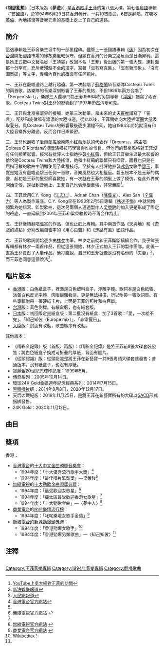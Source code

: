 {{Album infobox | <!-- See Wikipedia:WikiProject_Albums -->
|  Name        = 胡思亂想
|  Type        = [[專輯|專輯]]
|  Artist      = [[王菲|王菲]]
|  Cover       = 王菲 胡思亂想.jpg
|  Released    = 1994年6月29日
|  Recorded    = 
|  Genre       = [[粵語流行音樂|粵語流行音樂]]、[[Trip_hop|Trip hop]]、[[摇滚乐|摇滚乐]]
|  Length      = 
|  Label       = [[新藝寶|新藝寶]]
|  Number      =
|  Producer    = [[梁榮駿|Alvin Leong]]、[[梁飛翔|Stanley Leung]]（聯合監製）
|  Last album  = [[Faye_Disc|Faye Disc]] <br />(1994年)
|  This album  = 胡思亂想 <br />(1994年)
|  Next album  = [[天空_(王靖雯專輯)|天空]] <br />(1994年)
}}

《'''胡思亂想'''》（日本版為《'''夢遊'''》）是[[香港|香港]][[歌手|歌手]][[王菲|王菲]]的第八張大碟、第七張[[粵語|粵語]]專輯（1首[[國語|國語]]），於1994年6月29日在[[香港|香港]]發行。一共10首歌曲，6首是翻唱。在吸收[[英倫|英倫]]、內地搖滾等音樂元素的基礎上走上了自己的道路。

==簡介==
這張專輯是王菲音樂生涯中的一部里程碑。儘管上一張國語專輯《[[迷|迷]]》因為初次在[[台灣|台灣]]開拓國語市場的緣故樂風較保守，但她在香港的音樂之路反而是日漸犀利。這是她正式把中文藝名從「王靖雯」改回本名「王菲」後出版的第一張大碟，連封面都十分罕有，充斥著殘缺不全的漢字，寫著「沒有寫真集」、「沒有新形象」、「沒有圖案碟」等文字，專輯內頁也的確沒有任何照片。

一、王菲在翻唱道路上越行越遠。第一次翻唱了[[蘇格蘭|蘇格蘭]]仙音樂隊Cocteau Twins的兩首歌。該樂隊的音樂深刻影響了王菲的風格，不但1996年兩方合唱了「Serpentskirt」，樂隊三人還專門為王菲1996年的另類專輯《[[浮躁|浮躁]]》譜寫了兩首歌。Cocteau Twins對王菲的影響到了1997年仍然清晰可見。

二、王菲與北京搖滾界的接觸，她第三次動筆，和未來的丈夫[[竇唯|竇唯]]譜寫了「誓言」，配器和旋律都有濃濃的大陸味道。從此以後，王菲開始向大陸搖滾圈大量汲取養分。與Cocteau Twins的影響最後逐步消褪不同，她自1994年開始就沒有和大陸音樂界分離過，反而合作日漸緊密。

三、王菲也翻唱了[[愛爾蘭|愛爾蘭]][[搖滾|搖滾]]樂隊[[小红莓乐队|小红莓乐队]]的代表作「Dreams」，將主唱Dolores O'Riordan的[[咽音|咽音]]演唱技巧學習得惟妙惟肖。但他們的音樂風格對王菲沒有任何顯著影響。經常有批評人士指她抄襲[[小红莓乐队|小紅莓]]，但給王菲音樂生涯最大影響的恰恰是Cocteau Twins和大陸搖滾，她和小紅莓的聯繫只有咽音，而且也只是在屈指可數的歌曲中明顯使用了此種技巧。至於有人批評她抄襲[[冰島|冰島]]女歌手[[碧玉|碧玉]]，事實是她沒有翻唱過碧玉任何一首歌，音樂風格也大相徑庭。碧玉根本不是王菲的偶像，起初是王菲的髮型師喜歡她，有一次就在王菲的頭髮上做了模仿，從此外界就開始歪傳，還扯到音樂上，王菲自己也表示很牽強，非常無聊<ref>[http://www.youtube.com/watch?v=tUM4C060_7s YouTube上吳大維對王菲的訪問]</ref>。

四、王菲啟用C.Y. Kong（[[江志仁|江志仁]]）、Adrian Chan（[[陳偉文|陳偉文]]）、Alex San（[[辛偉力|辛偉力]]）等人為製作班底。C.Y. Kong早在1993年2月5日專輯《[[執迷不悔|執迷不悔]]》中就開始頻繁為她譜寫、監製歌曲，這次另兩個人通過製作人[[梁榮駿|梁榮駿]]的加入更是形成了固定的班底，一直延續到2001年王菲和梁榮駿暫時不再合作為止。

五、王菲继續翻唱[[張宇|張宇]]的作品，但也止於此專輯。其中兩首作品《天與地》和《遊戲的終點》分别改編自張宇的《用心良苦》和《走路有風》國語作品。

六、王菲的歌詞開始逐步由[[林夕|林夕]]主筆。林夕之前就和王菲斷斷續續合作，幾乎每張專輯都有林夕一兩首作品，但從這張開始，林夕正式加入王菲的製作團隊。此後一直為王菲貢獻了大量作品。他打趣說，自己和王菲就像是沒有名份的「夫妻」<ref>[http://ent.sina.com.cn/x/2007-01-23/10201421911.html 新浪娛樂報道]</ref>，而王菲也同意這個說法<ref>[http://www.people.com.cn/GB/yule/1082/2670850.html 人民網報道]</ref>。

== 唱片版本 ==
*[[香港|香港]]版：白色紙盒子，裡面是白色塑料盒子，浮雕字體。歌詞本是白色紙張、淡黃白色反光字體，肉眼很難看清，更是無法掃描，所以附帶一張歌詞頁。有些專輯附帶一張硬紙卡片，上面是王菲的照片和曲目單。
*[[台灣|台灣]]版：黃色側標。有紙盒版，也有紙套版。
*[[日本|日本]]版：初回限定是紙盒版；第二批沒有紙盒，加了3首歌：「愛，一次給不完」、「知己知彼（Europe mix）」、「非常夏日」。
*[[大陸|大陸]]版：封面有改動，歌曲順序有改動。
其他版本：
*《精彩全記錄》版（首版、再版）：《精彩全記錄》是將王菲前8張大碟套裝發售；將白色紙盒子換成可折疊的厚紙，背面有圖片。
*《從頭認識》版：從頭認識是將王菲在新藝寶一共9張粵語大碟套裝發售；普通版本，沒有紙盒子，也沒有厚紙。
*寶麗金20世紀光輝印記版：1999年5月。
*傳奇系列：2005年10月14日。
*環球24K Gold金碟週年紀念經典系列：2014年7月15日。
*[[黑膠唱片|黑膠唱片]]版：2014年8月8日，2020年12月17日。
*天后の戰紀版：2019年11月25日，是將王菲在新藝寶所有的大碟以[[SACD|SACD]]形式捆綁發售。
*24K Gold：2020年11月12日。

== 曲目 ==
{{Tracklist
| headline = 
| music_credits = yes
| lyrics_credits = yes
| arranger_credits = yes 
| longnote_column = yes 
| extra_column =

| title1 = 胡思亂想
| note1 = 
| music1 = Elizabeth Fraser、Robin Guthrie、Simon Raymonde
| lyrics1 = [[林夕|林夕]]
| arranger1 = Adrian Chan
| longnote1 = 改編自[[Cocteau_Twins|Cocteau Twins]]的〈Bluebeard〉
| extra1 = 
| length1 =

| title2 = 誓言
| note2 = 國語
| music2 = [[窦唯|窦唯]]、王菲
| lyrics2 = 王菲
| arranger2 = 窦唯
| longnote2 = 第二主打
| extra2 = 
| length2 = 

| title3 = 天與地
| note3 = 电影《昨夜长风》粤语主题曲
| music3 = [[张宇|张宇]]
| lyrics3 = [[林振强|林振强]]
| arranger3 = Alex San
| longnote3 = 改編自张宇的〈用心良苦〉
| extra3 = 
| length3 = 

| title4 = 夢中人
| note4 = 电影《[[重庆森林|重庆森林]]》主题曲
| music4 = Dolores O'Riordan、Noel Hogan
| lyrics4 = [[周礼茂|周礼茂]]
| arranger4 = Adrian Chan
| longnote4 = 第三主打<br>改編自[[The_Cranberries|The Cranberries]]的〈Dreams〉<br>国语版为《挣脱》，收录于《[[天空_(王靖雯專輯)|天空]]》
| extra4 = 
| length4 = 

| title5 = 知己知彼
| note5 = 
| music5 = Elizabeth Fraser、Robin Guthrie、Simon Raymonde
| lyrics5 = 林夕
| arranger5 = Adrian Chan
| longnote5 = 第一主打<br>改編自Cocteau Twins的〈Know Who You Are at Every Age〉
| extra5 = 
| length5 = 

| title6 = 純情
| note6 = 
| music6 = C.Y. Kong
| lyrics6 = 林夕
| arranger6 = C.Y. Kong
| longnote6 = 
| extra6 = 
| length6 = 

| title7 = 遊戲的終點
| note7 = 
| music7 = 張宇
| lyrics7 = [[潘源良|潘源良]]
| arranger7 = Alex San
| longnote7 = 改編自张宇的〈走路有风〉
| extra7 = 
| length7 = 

| title8 = 夢遊
| note8 = 
| music8 = C.Y. Kong
| lyrics8 = 林夕
| arranger8 = C.Y. Kong
| longnote8 = 第四主打
| extra8 = 
| length8 = 

| title9 = 藍色時分
| note9 = 
| music9 = [[陈小霞|陈小霞]]
| lyrics9 = 林夕
| arranger9 = Alex San
| longnote9 =改編自[[林良乐|林良乐]]的〈温柔的慈悲〉
| extra9 = 
| length9 = 

| title10 = 回憶是紅色天空
| note10 = 
| music10 = [[梁荣骏|梁荣骏]]
| lyrics10 = [[陈少琪|陈少琪]]
| arranger10 = C.Y. Kong、Adrian Chan
| longnote10 = 
| extra10 = 
| length10 = 
}}

{{Tracklist
| collapsed = yes
| headline = 日本版附贈曲目
| total_length = 
| music_credits = yes
| lyrics_credits = yes
| arranger_credits = yes
| extra_column = 

| title11 = 愛一次給不完
| note11 = [[張學友|張學友]]合唱
| music11 = 陳迪匡、陳少琪、湯家驥
| lyrics11 = 何啓弘
| arranger11 = C.Y. Kong
| longnote11 = 
| extra11 = 
| length11 = 

| title12 = 知己知彼
| note12 = Europe mix
| music12 = Elizabeth Fraser、Robin Guthrie、Simon Raymonde
| lyrics12 = 林夕
| arranger12 = Steve Chung、Patrick Tsang、Stanley Leung
| extra12 = 
| length12 = 

| title13 = 非常夏日
| note13 = 張學友合唱
| music13 = 陳迪匡、湯家驥
| lyrics13 = 陳少琪
| arranger13 = C.Y. Kong
| longnote13 = 
| extra13 = 
| length13 = 
}}

{{Tracklist
| collapsed = yes
| headline = 「传奇」系列再版附贈曲目
| total_length = 
| music_credits = yes
| lyrics_credits = yes
| arranger_credits = yes
| longnote column = yes 
| extra_column = 

| title13 = 容易受傷的女人
| note13 = 國語版
| music13 = 中島美雪
| lyrics13 = 何啟弘
| arranger13 = [[卢东尼|Tony A]]
| longnote13 = 
| extra13 = 
| length13 = 

| title14 = 忘掉你像忘掉我
| note14 =
| music14 = [[張國榮|張國榮]]
| lyrics14 = 林夕
| arranger14 = 
| longnote14 = 
| extra14 = 
| length14 = 

| title15 = 非常夏日（Live in Chicago 1975）
| note15 = 張學友合唱
| music15 = 陳迪匡、湯家驥
| lyrics15 = 陳少琪
| arranger15 =
| longnote15 = 
| extra15 = 
| length15 = 
}}
{{Tracklist
| collapsed = yes
| headline = 大陸版
| music_credits = yes
| lyrics_credits = yes
| arranger_credits = yes 

| title1 = 天與地
| music1 = 张宇
| lyrics1 = 林振强
| arranger1 = Alex San

| title2 = 知己知彼
| music2 = Elizabeth Fraser、Robin Guthrie、Simon Raymonde
| lyrics2 = 林夕
| arranger2 = Adrian Chan

| title3 = 藍色時分
| music3 = 陈小霞
| lyrics3 = 林夕
| arranger3 = Alex San

| title4 = 遊戲的終點
| music4 = 張宇
| lyrics4 = 潘源良
| arranger4 = Alex San

| title5 = 回憶是紅色天空
| music5 = 梁荣骏
| lyrics5 = 陈少琪
| arranger5 = C.Y. Kong、Adrian Chan

| title6 = 把鎖匙投進信箱
| music6 = Marino Perez
| lyrics6 = 潘源良
| arranger6 = 盧東尼

| title7 = Everything
| music7 = Gardner Cole、James Newton Howard
| lyrics7 = 林振強
| arranger7 = 王利名

| title8 = 夢中人
| music8 = Dolores O'Riordan、Noel Hogan
| lyrics8 = 周礼茂
| arranger8 = Adrian Chan

| title9 = 純情
| music9 = C.Y. Kong
| lyrics9 = 林夕
| arranger9 = C.Y. Kong

| title10 = 無奈那天
| music10 = EPO
| lyrics10 = 林夕
| arranger10 = 鮑比達

| title11 = 多得他
| music11 = [[娃娃臉_(藝人)|Babyface]]、L.A. Reid、Daryl Simmons
| lyrics11 = 林夕
| arranger11 = 唐奕聰

| title12 = 夢遊
| music12 = C.Y. Kong
| lyrics12 = 林夕
| arranger12 = C.Y. Kong

| title13 = 胡思亂想
| music13 = Elizabeth Fraser、Robin Guthrie、Simon Raymonde
| lyrics13 = 林夕
| arranger13 = Adrian Chan

| title14 = 尾班車
| music14 = 濱田省吾
| lyrics14 = 陳少琪
| arranger14 = 王利名

| title15 = 誓言
| music15 = 窦唯、王菲
| lyrics15 = 王菲
| arranger15 = 窦唯
}}

==獎項==
香港：
*[[香港電台|香港電台]]的[[十大中文金曲頒獎音樂會|十大中文金曲頒獎音樂會]]：
**1994年度：「十大優秀流行歌手大獎」<ref name="#1">[http://www.rthk.org.hk/classicschannel/goldsong17.htm 香港電台官方網站]</ref>
**1994年度：「最佳唱片監製獎」—梁榮駿<ref name="#1"/>
*[[電視廣播有限公司|無綫電視]]的[[十大勁歌金曲頒獎典禮|十大勁歌金曲頒獎典禮]]：
**1994年度：「最受歡迎女歌星」<ref name="#2">[http://tvcity.tvb.com/jsg/awards/awards_4957575216822816576188250182181.html 無綫電視官方網站] {{Wayback|url=http://tvcity.tvb.com/jsg/awards/awards_4957575216822816576188250182181.html |date=20080207091454 }}</ref>
**1994年度：「亞太區最受歡迎香港女歌星」<ref name="#2"/>
**1994年度：「十大勁歌金曲」—〈夢中人〉<ref>[http://tvcity.tvb.com/jsg/awards/awards_4957575216481164106171108186113170247166177188250.html 無線電視官方網站] {{Wayback|url=http://tvcity.tvb.com/jsg/awards/awards_4957575216481164106171108186113170247166177188250.html |date=20080202053918 }}</ref>
*[[商業電台|商業電台]]的[[叱咤樂壇流行榜|叱咤樂壇流行榜]]：
**1994年度：「叱咤樂壇女歌手金獎」<ref>[http://www1.881903.com/framework/pccs.gateway?url=jsp/lsc/index.jsp&menuID=36&pageURL=/fwcontent/lsc/html/lsc_20021206award1994.htm 商業電台官方網站] {{webarchive|url=https://web.archive.org/web/20110525202756/http://www1.881903.com/framework/pccs.gateway?url=jsp%2Flsc%2Findex.jsp&menuID=36&pageURL=%2Ffwcontent%2Flsc%2Fhtml%2Flsc_20021206award1994.htm |date=2011-05-25 }}</ref> 
*[[新城電台|新城電台]]的[[新城勁爆頒獎禮|新城勁爆頒獎禮]]：
**1994年度：「香港勁爆女歌手」<ref name="#3">[[:1994年度新城勁爆頒獎禮得獎名單|Wikipedia]]</ref>
**1994年度：「香港勁爆另類歌曲」—〈知己知彼〉<ref name="#3"/>

==注釋==
<div class="references-small" style="-moz-column-count:2; column-count:2;">
<references />
</div>


{{王菲}}

[[Category:王菲音樂專輯|Category:王菲音樂專輯]]
[[Category:1994年音樂專輯|Category:1994年音樂專輯]]
[[Category:翻唱歌曲|Category:翻唱歌曲]]